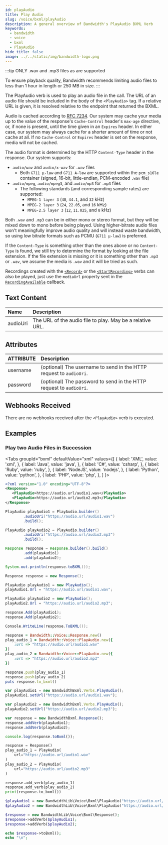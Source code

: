 ```yaml
---
id: playAudio
title: Play Audio
slug: /voice/bxml/playAudio
description: A general overview of Bandwidth's PlayAudio BXML Verb
keywords:
  - bandwidth
  - voice
  - bxml
  - PlayAudio
hide_title: false
image: ../../static/img/bandwidth-logo.png
---
```



:::tip
ONLY .wav and .mp3 files as are supported

To ensure playback quality, Bandwidth recommends limiting audio files to less than 1 hour in length or 250 MB in size.
:::

The PlayAudio verb is used to play an audio file in the call. The URL of an audio file should be
included in the body of the `<PlayAudio>` tag. If a relative URL is given, it is resolved relative to the endpoint that returned the BXML.

Audio is cached according to [RFC 7234](https://tools.ietf.org/html/rfc7234). Our system may cache your media up to the value of the response's `Cache-Control` header's `max-age` directive, or, if none is present, until the time given in an `Expires` header. In either case, our system may always cache for a shorter amount of time or not cache at all. If no `Cache-Control` or `Expires` header is set on the response, media will not be cached.

The audio format is determined by the HTTP `Content-Type` header in the response. Our system supports:
  - `audio/wav` and `audio/x-wav` for `.wav` files
    - Both `G711 μ-law` and `G711 A-law` are supported within the `pcm_s16le` container (signed, 16-bit, little-endian, PCM-encoded `.wav` file)
  - `audio/mpeg`, `audio/mpeg3`, and `audio/mp3` for `.mp3` files
    - The following standards (and corresponding sample rates) are supported:
      - `MPEG-1 layer 3` (`48`, `44.1`, and `32` kHz)
      - `MPEG-2 layer 3` (`24`, `22.05`, and `16` kHz)
      - `MPEG-2.5 layer 3` (`12`, `11.025`, and `8` kHz)

Both `.wav` and `.mp3` can be in either mono or stereo format, but they will be mixed down to mono before being played. Using higher-bitrate audio files won't meaningfully improve audio quality and will instead waste bandwidth, so using low bitrate formats such as PCMU (`G711 μ-law`) is preferred.


If the `Content-Type` is something other than the ones above or no `Content-Type` is found, we still try to determine the format by looking at the file extension. If the file extension is missing or it is something other than `.mp3` or `.wav`, we assume the media is `.wav` and it will be tried as such.

Recordings created with the [`<Record>`](/docs/voice/bxml/record) or the [`<StartRecording>`](/docs/voice/bxml/startRecording) verbs can also be played, just use the `mediaUrl` property sent in the [`RecordingAvailable`](/docs/voice/webhooks/recordingAvailable) callback.

## Text Content

| Name     | Description                                                                                                                                  |
|:---------|:---------------------------------------------------------------------------------------------------------------------------------------------|
| audioUri | The URL of the audio file to play. May be a relative URL. |

## Attributes

| ATTRIBUTE | Description                                                        |
|:----------|:-------------------------------------------------------------------|
| username  | (optional) The username to send in the HTTP request to `audioUri`. |
| password  | (optional) The password to send in the HTTP request to `audioUri`. |

## Webhooks Received

There are no webhooks received after the `<PlayAudio>` verb is executed.

## Examples

### Play two Audio Files in Succession

<Tabs
  groupId="bxml"
  defaultValue="xml"
  values={[
    { label: 'XML', value: 'xml', },
    { label: 'Java', value: 'java', },
    { label: 'C#', value: 'csharp', },
    { label: 'Ruby', value: 'ruby', },
    { label: 'NodeJS', value: 'nodejs', },
    { label: 'Python', value: 'python', },
    { label: 'PHP', value: 'php', },
  ]
}>
<TabItem value="xml">

```xml
<?xml version="1.0" encoding="UTF-8"?>
<Response>
   <PlayAudio>https://audio.url/audio1.wav</PlayAudio>
   <PlayAudio>https://audio.url/audio2.mp3</PlayAudio>
</Response>
```

</TabItem>
<TabItem value="java">

```java
PlayAudio playAudio1 = PlayAudio.builder()
        .audioUri("https;//audio.url/audio1.wav")
        .build();

PlayAudio playAudio2 = PlayAudio.builder()
        .audioUri("https://audio.url/audio2.mp3")
        .build();

Response response = Response.builder().build()
        .add(playAudio1)
        .add(playAudio2);

System.out.println(response.toBXML());
```

</TabItem>
<TabItem value="csharp">

```csharp
Response response = new Response();

PlayAudio playAudio1 = new PlayAudio();
playAudio1.Url = "https://audio.url/audio1.wav";

PlayAudio playAudio2 = new PlayAudio();
playAudio2.Url = "https://audio.url/audio2.mp3";

response.Add(playAudio1);
response.Add(playAudio2);

Console.WriteLine(response.ToBXML());
```

</TabItem>
<TabItem value="ruby">

```ruby
response = Bandwidth::Voice::Response.new()
play_audio_1 = Bandwidth::Voice::PlayAudio.new({
    :url => "https://audio.url/audio1.wav"
})
play_audio_2 = Bandwidth::Voice::PlayAudio.new({
    :url => "https://audio.url/audio2.mp3"
})

response.push(play_audio_1)
response.push(play_audio_2)
puts response.to_bxml()
```

</TabItem>
<TabItem value="nodejs">

```js
var playAudio1 = new BandwidthBxml.Verbs.PlayAudio();
playAudio1.setUrl("https://audio.url/audio1.wav");

var playAudio2 = new BandwidthBxml.Verbs.PlayAudio();
playAudio2.setUrl("https://audio.url/audio2.mp3");

var response = new BandwidthBxml.Response();
response.addVerb(playAudio1);
response.addVerb(playAudio2);

console.log(response.toBxml());
```

</TabItem>
<TabItem value="python">

```python
response = Response()
play_audio_1 = PlayAudio(
    url="https://audio.url/audio1.wav"
)
play_audio_2 = PlayAudio(
    url="https://audio.url/audio2.mp3"
)

response.add_verb(play_audio_1)
response.add_verb(play_audio_2)
print(response.to_bxml())
```

</TabItem>
<TabItem value="php">

```php
$playAudio1 = new BandwidthLib\Voice\Bxml\PlayAudio("https://audio.url/audio1.wav");
$playAudio2 = new BandwidthLib\Voice\Bxml\PlayAudio("https://audio.url/audio2.mp3");

$response = new BandwidthLib\Voice\Bxml\Response();
$response->addVerb($playAudio1);
$response->addVerb($playAudio2);

echo $response->toBxml();
echo "\n";
```

</TabItem>
</Tabs>
